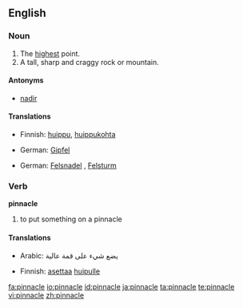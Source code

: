 ==English==

===Noun===
{{en-noun}}

# The [[high]]est point.
# A tall, sharp and craggy rock or mountain.

====Antonyms====
*[[nadir]]

====Translations====
{{trans-top|The highest point}}
* Finnish: [[huippu]], [[huippukohta]]
{{trans-mid}}
* German: [[Gipfel]] {{m}}
{{trans-bottom}}

{{trans-top|A tall, sharp and craggy rock or mountain}}
* German: [[Felsnadel]] {{f}}, [[Felsturm]] {{m}}
{{trans-mid}}
{{trans-bottom}}

===Verb===
'''pinnacle'''

# to put something on a pinnacle

====Translations====
{{trans-top|to put something on a pinnacle}}
* Arabic: يضع شيء على قمة عالية
{{trans-mid}}
* Finnish: [[asettaa]] [[huippu|huipulle]]
{{trans-bottom}}

[[fa:pinnacle]]
[[io:pinnacle]]
[[id:pinnacle]]
[[ja:pinnacle]]
[[ta:pinnacle]]
[[te:pinnacle]]
[[vi:pinnacle]]
[[zh:pinnacle]]